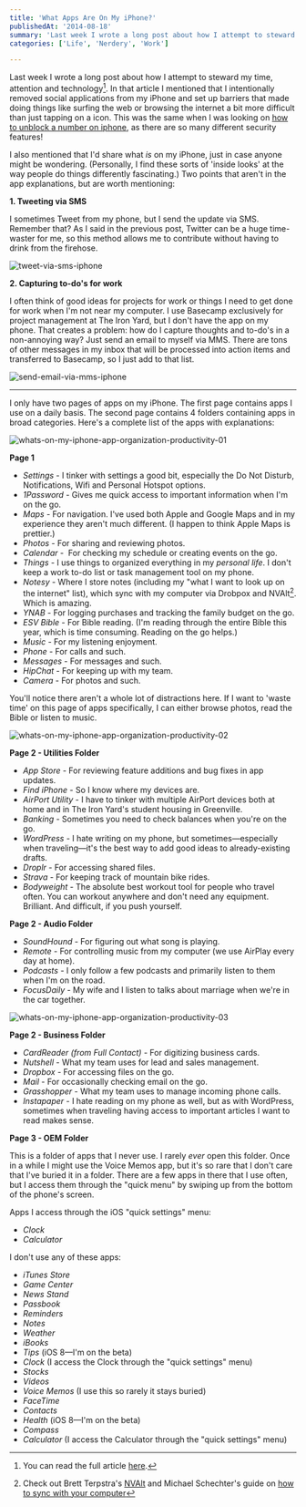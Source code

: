```yaml
---
title: 'What Apps Are On My iPhone?'
publishedAt: '2014-08-18'
summary: 'Last week I wrote a long post about how I attempt to steward my time, attention and technology[^1]. In that article I mentioned that I intentionally removed social applications from my iPhone and set...'
categories: ['Life', 'Nerdery', 'Work']

---
```


Last week I wrote a long post about how I attempt to steward my time, attention and technology[^1]. In that article I mentioned that I intentionally removed social applications from my iPhone and set up barriers that made doing things like surfing the web or browsing the internet a bit more difficult than just tapping on a icon. This was the same when I was looking on [how to unblock a number on iphone](https://www.live2tech.com/unblock-phone-number-iphone-7/), as there are so many different security features!

I also mentioned that I'd share what *is* on my iPhone, just in case anyone might be wondering. (Personally, I find these sorts of 'inside looks' at the way people do things differently fascinating.) Two points that aren't in the app explanations, but are worth mentioning:

**1\. Tweeting via SMS**

I sometimes Tweet from my phone, but I send the update via SMS. Remember that? As I said in the previous post, Twitter can be a huge time-waster for me, so this method allows me to contribute without having to drink from the firehose.

<Image src="/images/blog/what-apps-are-on-my-iphone/b3d7e-tweet-via-sms-iphone.png" alt="tweet-via-sms-iphone" width={800} height={600} />

**2\. Capturing to-do's for work**

I often think of good ideas for projects for work or things I need to get done for work when I'm not near my computer. I use Basecamp exclusively for project management at The Iron Yard, but I don't have the app on my phone. That creates a problem: how do I capture thoughts and to-do's in a non-annoying way? Just send an email to myself via MMS. There are tons of other messages in my inbox that will be processed into action items and transferred to Basecamp, so I just add to that list.

<Image src="/images/blog/what-apps-are-on-my-iphone/59a54-send-email-via-mms-iphone.png" alt="send-email-via-mms-iphone" width={800} height={600} />

* * *

I only have two pages of apps on my iPhone. The first page contains apps I use on a daily basis. The second page contains 4 folders containing apps in broad categories. Here's a complete list of the apps with explanations:

<Image src="/images/blog/what-apps-are-on-my-iphone/4f2ac-whats-on-my-iphone-app-organization-productivity-01.png" alt="whats-on-my-iphone-app-organization-productivity-01" width={800} height={600} />

**Page 1**

-   *Settings* - I tinker with settings a good bit, especially the Do Not Disturb, Notifications, Wifi and Personal Hotspot options.
-   *1Password* - Gives me quick access to important information when I'm on the go.
-   *Maps* - For navigation. I've used both Apple and Google Maps and in my experience they aren't much different. (I happen to think Apple Maps is prettier.)
-   *Photos* - For sharing and reviewing photos.
-   *Calendar* -  For checking my schedule or creating events on the go.
-   *Things* - I use things to organized everything in my *personal life*. I don't keep a work to-do list or task management tool on my phone.
-   *Notesy* - Where I store notes (including my "what I want to look up on the internet" list), which sync with my computer via Drobpox and NVAlt[^2]. Which is amazing.
-   *YNAB* - For logging purchases and tracking the family budget on the go.
-   *ESV* *Bible* - For Bible reading. (I'm reading through the entire Bible this year, which is time consuming. Reading on the go helps.)
-   *Music* - For my listening enjoyment.
-   *Phone* - For calls and such.
-   *Messages* - For messages and such.
-   *HipChat* - For keeping up with my team.
-   *Camera* - For photos and such.

You'll notice there aren't a whole lot of distractions here. If I want to 'waste time' on this page of apps specifically, I can either browse photos, read the Bible or listen to music.

<Image src="/images/blog/what-apps-are-on-my-iphone/f38cf-whats-on-my-iphone-app-organization-productivity-02.png" alt="whats-on-my-iphone-app-organization-productivity-02" width={800} height={600} />

**Page 2 - Utilities Folder**

-   *App Store* - For reviewing feature additions and bug fixes in app updates.
-   *Find iPhone* - So I know where my devices are.
-   *AirPort Utility* \- I have to tinker with multiple AirPort devices both at home and in The Iron Yard's student housing in Greenville.
-   *Banking* - Sometimes you need to check balances when you're on the go.
-   *WordPress* - I hate writing on my phone, but sometimes—especially when traveling—it's the best way to add good ideas to already-existing drafts.
-   *Droplr* - For accessing shared files.
-   *Strava* - For keeping track of mountain bike rides.
-   *Bodyweight* - The absolute best workout tool for people who travel often. You can workout anywhere and don't need any equipment. Brilliant. And difficult, if you push yourself.

**Page 2 - Audio Folder**

-   *SoundHound* - For figuring out what song is playing.
-   *Remote* - For controlling music from my computer (we use AirPlay every day at home).
-   *Podcasts* \- I only follow a few podcasts and primarily listen to them when I'm on the road.
-   *FocusDaily* - My wife and I listen to talks about marriage when we're in the car together.

<Image src="/images/blog/what-apps-are-on-my-iphone/705ea-whats-on-my-iphone-app-organization-productivity-03.png" alt="whats-on-my-iphone-app-organization-productivity-03" width={800} height={600} />

**Page 2 - Business Folder**

-   *CardReader (from Full Contact)* - For digitizing business cards.
-   *Nutshell* - What my team uses for lead and sales management.
-   *Dropbox* \- For accessing files on the go.
-   *Mail* - For occasionally checking email on the go.
-   *Grasshopper* - What my team uses to manage incoming phone calls.
-   *Instapaper* - I hate reading on my phone as well, but as with WordPress, sometimes when traveling having access to important articles I want to read makes sense.

**Page 3 - OEM Folder**

This is a folder of apps that I never use. I rarely *ever* open this folder. Once in a while I might use the Voice Memos app, but it's so rare that I don't care that I've buried it in a folder. There are a few apps in there that I use often, but I access them through the "quick menu" by swiping up from the bottom of the phone's screen.

Apps I access through the iOS "quick settings" menu:

-   *Clock*
-   *Calculator*

I don't use any of these apps:

-   *iTunes Store*
-   *Game Center*
-   *News Stand*
-   *Passbook*
-   *Reminders*
-   *Notes*
-   *Weather*
-   *iBooks*
-   *Tips* (iOS 8—I'm on the beta)
-   *Clock* (I access the Clock through the "quick settings" menu)
-   *Stocks*
-   *Videos*
-   *Voice Memos* (I use this so rarely it stays buried)
-   *FaceTime*
-   *Contacts*
-   *Health* (iOS 8—I'm on the beta)
-   *Compass*
-   *Calculator* (I access the Calculator through the "quick settings" menu)

[^1]: You can read the full article [here](ericdodds.com/making-it-count-distraction-is-the-enemy/).



[^2]: Check out Brett Terpstra's [NVAlt](http://brettterpstra.com/projects/nvalt/) and Michael Schechter's guide on [how to sync with your computer](http://bettermess.com/moving-your-notes-from-simplenote-to-dropbox/)

